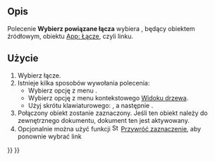 <languages/>

{{Docnav/pl
|[[Std_Workbench/pl|Środowiska pracy]]
|[[Std_LinkSelectLinkedFinal/pl|Przejdź do najgłębiej połączonego obiektu]]
|[[Std_View_Menu/pl|Std: Menu widok]]
|IconL=
|IconR=Std_LinkSelectLinkedFinal.svg
|IconC=Freecad.svg
}}

{{GuiCommand/pl
|Name=Std LinkSelectLinked
|Name/pl=Std: Przejdź do połączonego obiektu
|MenuLocation=Widok → Nawigacja przy użyciu łączy → Przejdź do połączonego obiektu
|Workbenches=wszystkie
|Version=0.19
|SeeAlso=[[Std_LinkSelectLinkedFinal/pl|Przejdź do najgłębiej połączonego obiektu]], [[Std_LinkSelectAllLinks/pl|Wybierz wszystkie łącza]]
}}

<span id="Description"></span>
==Opis==

Polecenie '''Wybierz powiązane łącza''' wybiera {{PropertyData|Powiązany obiekt}}, będący obiektem źródłowym, obiektu [[App_Link/pl|App: Łącze]], czyli linku.

<span id="Usage"></span>
==Użycie==

# Wybierz łącze.
# Istnieje kilka sposobów wywołania polecenia:
#* Wybierz opcję z menu {{MenuCommand|Widok → Nawigacja przy użyciu łączy → [[Image:Std_LinkSelectLinked.svg|16px]] Przejdź do połączonego obiektu}}.
#* Wybierz opcję {{MenuCommand|Akcje z łączami → [[Image:Std_LinkSelectLinked.svg|16px]] Przejdź do połączonego obiektu}} z menu kontekstowego [[Tree_view/pl|Widoku drzewa]].
#* Użyj skrótu klawiaturowego: {{KEY|S}}, a następnie {{KEY|G}}.
# Połączony obiekt zostanie zaznaczony. Jeśli ten obiekt należy do zewnętrznego dokumentu, dokument ten jest aktywowany.
# Opcjonalnie można użyć funkcji [[Image:Std_SelBack.svg|16px]] [[Std_SelBack/pl|Przywróć zaznaczenie]], aby ponownie wybrać link


{{Docnav/pl
|[[Std_Workbench/pl|Środowiska pracy]]
|[[Std_LinkSelectLinkedFinal/pl|Przejdź do najgłębiej połączonego obiektu]]
|[[Std_View_Menu/pl|Std: Menu widok]]
|IconL=
|IconR=Std_LinkSelectLinkedFinal.svg
|IconC=Freecad.svg
}}

{{Std_Base_navi{{#translation:}}}}
{{Userdocnavi{{#translation:}}}}